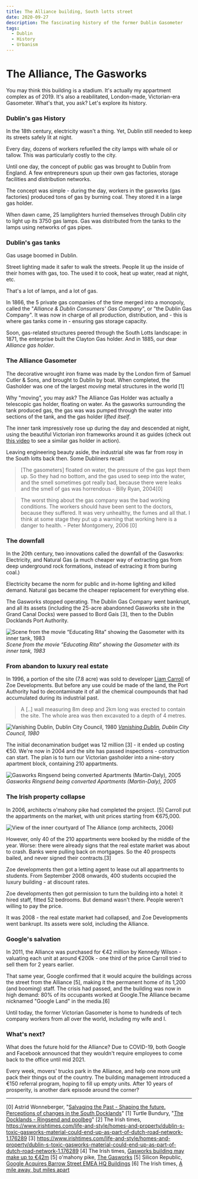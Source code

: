 ```yaml
---
title: The Alliance building, South lotts street
date: 2020-09-27
description: The fascinating history of the former Dublin Gasometer
tags:
  - Dublin
  - History
  - Urbanism
---
```


# The Alliance, The Gasworks

You may think this building is a stadium. It's actually my appartment complex as of 2019. It's also a reabilitated, London-made, Victorian-era Gasometer. What's that, you ask? Let's explore its history. 

### Dublin's gas History

In the 18th century, electricity wasn't a thing. Yet, Dublin still needed to keep its streets safely lit at night. 

Every day, dozens of workers refuelled the city lamps with whale oil or tallow. This was particularly costly to the city. 

Until one day, the concept of public gas was brought to Dublin from England. A few entrepreneurs spun up their own gas factories, storage facilities and distribution networks. 

The concept was simple - during the day, workers in the gasworks (gas factories) produced tons of gas by burning coal. They stored it in a large gas holder. 

When dawn came, 25 lamplighters hurried themselves through Dublin city to light up its 3750 gas lamps. Gas was distributed from the tanks to the lamps using networks of gas pipes. 

### Dublin's gas tanks

Gas usage boomed in Dublin. 

Street lighting made it safer to walk the streets. People lit up the inside of their homes with gas, too. The used it to cook, heat up water, read at night, etc. 

That's a lot of lamps, and a lot of gas. 

In 1866, the 5 private gas companies of the time merged into a monopoly, called the "*Alliance & Dublin Consumers' Gas Company*", or "the Dublin Gas Company". It was now in charge of all production, distribution, and - this is where gas tanks come in - ensuring gas storage capacity. 

Soon, gas-related structures peered through the South Lotts landscape: in 1871, the enterprise built the Clayton Gas holder. And in 1885, our dear *Alliance gas holder*. 

### The Alliance Gasometer

 The decorative wrought iron frame was made by the London firm of Samuel Cutler & Sons, and brought to Dublin by boat. When completed, the Gasholder was one of the largest *moving* metal structures in the world [1]

Why "moving", you may ask? The Alliance Gas Holder was actually a telescopic gas holder, floating on water. As the gasworks surrounding the tank produced gas, the gas was was pumped through the water into sections of the tank, and the gas holder *lifted itself*. 

The inner tank impressively rose up during the day and descended at night, using the beautiful Victorian iron frameworks around it as guides (check out [this video](https://youtu.be/QxCGta_rsUE?t=371) to see a similar gas holder in action).

Leaving engineering beauty aside, the industrial site was far from rosy in the South lotts back then. Some Dubliners recall:

> [The gasometers] floated on water, the pressure of the gas kept them up. So they had no bottom, and the gas used to seep into the water, and the smell sometimes got really bad, because there were leaks and the smell of gas was horrendous - Billy Ryan, 2004[0] 

> The worst thing about the gas company was the bad working
conditions. The workers should have been sent to the doctors, because
they suffered. It was very unhealthy, the fumes and all that. I think at
some stage they put up a warning that working here is a danger to
health. - Peter Montgomery, 2006 [0] 

### The downfall 

In the 20th century, two innovations called the downfall of the Gasworks: Electricity, and Natural Gas (a much cheaper way of extracting gas from deep underground rock formations, instead of extracing it from buring coal.)

Electricity became the norm for public and in-home lighting and killed demand. Natural gas became the cheaper replacement for everything else. 

The Gasworks stopped operating. The Dublin Gas Company went bankrupt, and all its assets (including the 25-acre abandonned Gasworks site in the Grand Canal Docks) were passed to Bord Gaís [3], then to the Dublin Docklands Port Authority.

![Scene from the movie “Educating Rita” showing the Gasometer with its inner tank, 1983](./educating_rita_1983.jpg)
_Scene from the movie “Educating Rita” showing the Gasometer with its inner tank, 1983_

### From abandon to luxury real estate

In 1996, a portion of the site (7.8 acre) was sold to developer [Liam Carroll](https://en.wikipedia.org/wiki/Liam_Carroll_(businessman)) of Zoe Developments. But before any use could be made of the land, the Port Authority had to decontaminate it of all the chemical coumpounds that had accumulated during its industrial past.

> A [..] wall measuring 8m deep and 2km long was erected to contain the site. The whole area was then excavated to a depth of 4 metres. 

![Vanishing Dublin, Dublin City Council, 1980](./vanishing_dublin_1980.jpg)
_[Vanishing Dublin](https://www.dublincity.ie/library-galleries1/204?page=5), Dublin City Council, 1980_

The initial deconamination budget was 12 million [3] - it ended up costing €50. We're now in 2004 and the site has passed inspections - construction can start. The plan is to turn our Victorian gasholder into a nine-story apartment block, containing 210 appartments. 

![Gasworks Ringsend being converted Apartments (Martin-Daly), 2005](./gasworks_ringsend_2005.jpg)
_Gasworks Ringsend being converted Apartments (Martin-Daly), 2005_

### The Irish property collapse

In 2006, architects o'mahony pike had completed the project. [5] Carroll put the appartments on the market, with unit prices starting from €675,000.

![View of the inner courtyard of The Alliance (omp architects, 2006)](./omp_2006.jpg)

However, only 40 of the 210 appartments were booked by the middle of the year. Worse: there were already signs that the real estate market was about to crash. Banks were pulling back on mortgages. So the 40 prospects bailed, and never signed their contracts.[3]

Zoe developments then got a letting agent to lease out all appartments to students. From September 2008 onwards, 400 students occupied the luxury building - at discount rates. 

Zoe developments then got permission to turn the building into a hotel: it hired staff, fitted 52 bedrooms. But demand wasn't there. People weren't willing to pay the price.  

It was 2008 - the real estate market had collapsed, and Zoe Developments went bankrupt. Its assets were sold, including the Alliance.


### Google's salvation 

In 2011, the Alliance was purchased for €42 million by Kennedy Wilson - valuating each unit at around €200k - one third of the price Carroll tried to sell them for 2 years earlier. 

That same year, Google confirmed that it would acquire the buildings across the street from the Alliance [5], making it the permanent home of its 1,200 (and booming) staff. The crisis had passed, and the building was now in high demand: 80% of its occupants worked at Google.The Alliance became nicknamed "Google Land" in the media.[6]

Until today, the former Victorian Gasometer is home to hundreds of tech company workers from all over the world, including my wife and I. 

### What's next?

What does the future hold for the Alliance? Due to COVID-19, both Google and Facebook announced that they wouldn't require employees to come back to the office until mid 2021. 

Every week, movers' trucks park in the Alliance, and help one more unit pack their things out of the country. The building management introduced a €150 referral program, hoping to fill up empty units. After 10 years of prosperity, is another dark episode around the corner?

---

[0]  Astrid Wonneberger, "[Salvaging the Past - Shaping the future. Perceptions of changes in the South Docklands](https://www.ethnologie.uni-hamburg.de/pdfs-de/Astrid-Wonneberger/heritage-projekt-docklands-final-version-astridwonneberger.pdf)"
[1] Turtle Bundury, "[The Docklands - Ringsend and poolbeg](https://web.archive.org/web/20130821041013/http://www.turtlebunbury.com/published/published_books/docklands/Ringsend%20&%20Poolbeg/pub_books_docklands_rd_gasholder.html)"
[2] The Irish times, https://www.irishtimes.com/life-and-style/homes-and-property/dublin-s-toxic-gasworks-material-could-end-up-as-part-of-dutch-road-network-1.176289
[3] https://www.irishtimes.com/life-and-style/homes-and-property/dublin-s-toxic-gasworks-material-could-end-up-as-part-of-dutch-road-network-1.176289
[4] The Irish times, [Gasworks building may make up to €42m](https://www.irishtimes.com/business/commercial-property/gasworks-building-may-make-up-to-42m-1.603326)
[5] o'mahony pike, [The Gasworks](https://omahonypike.ie/projects/gasworks/)
[5] Silicon Republic, [Google Acquires Barrow Street EMEA HQ Buildings](https://www.siliconrepublic.com/companies/google-acquires-barrow-street-emea-hq-buildings)
[6] The Irish times, [A mile away, but miles apart](https://www.irishtimes.com/news/a-mile-away-but-miles-apart-1.530516)
